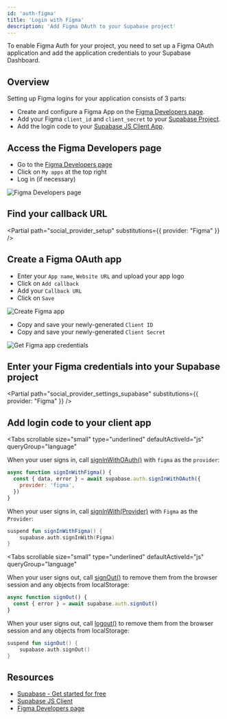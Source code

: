 ```yaml
---
id: 'auth-figma'
title: 'Login with Figma'
description: 'Add Figma OAuth to your Supabase project'
---
```


To enable Figma Auth for your project, you need to set up a Figma OAuth application and add the application credentials to your Supabase Dashboard.

## Overview

Setting up Figma logins for your application consists of 3 parts:

- Create and configure a Figma App on the [Figma Developers page](https://www.figma.com/developers).
- Add your Figma `client_id` and `client_secret` to your [Supabase Project](https://app.supabase.com).
- Add the login code to your [Supabase JS Client App](https://github.com/supabase/supabase-js).

## Access the Figma Developers page

- Go to the [Figma Developers page](https://www.figma.com/developers)
- Click on `My apps` at the top right
- Log in (if necessary)

![Figma Developers page](/docs/img/guides/auth-figma/figma_developers_page.png)

## Find your callback URL

<Partial path="social_provider_setup" substitutions={{ provider: "Figma" }} />

## Create a Figma OAuth app

- Enter your `App name`, `Website URL` and upload your app logo
- Click on `Add callback`
- Add your `Callback URL`
- Click on `Save`

![Create Figma app](/docs/img/guides/auth-figma/figma_create_app.png)

- Copy and save your newly-generated `Client ID`
- Copy and save your newly-generated `Client Secret`

![Get Figma app credentials](/docs/img/guides/auth-figma/figma_app_credentials.png)

## Enter your Figma credentials into your Supabase project

<Partial path="social_provider_settings_supabase" substitutions={{ provider: "Figma" }} />

## Add login code to your client app

<Tabs
  scrollable
  size="small"
  type="underlined"
  defaultActiveId="js"
  queryGroup="language"
>
<TabPanel id="js" label="JavaScript">

When your user signs in, call [signInWithOAuth()](/docs/reference/javascript/auth-signinwithoauth) with `figma` as the `provider`:

```js
async function signInWithFigma() {
  const { data, error } = await supabase.auth.signInWithOAuth({
    provider: 'figma',
  })
}
```

</TabPanel>
<TabPanel id="kotlin" label="Kotlin">

When your user signs in, call [signInWith(Provider)](/docs/reference/kotlin/auth-signinwithoauth) with `Figma` as the `Provider`:

```kotlin
suspend fun signInWithFigma() {
	supabase.auth.signInWith(Figma)
}
```

</TabPanel>
</Tabs>

<Tabs
  scrollable
  size="small"
  type="underlined"
  defaultActiveId="js"
  queryGroup="language"
>
<TabPanel id="js" label="JavaScript">

When your user signs out, call [signOut()](/docs/reference/javascript/auth-signout) to remove them from the browser session and any objects from localStorage:

```js
async function signOut() {
  const { error } = await supabase.auth.signOut()
}
```

</TabPanel>
<TabPanel id="kotlin" label="Kotlin">

When your user signs out, call [logout()](/docs/reference/kotlin/auth-signout) to remove them from the browser session and any objects from localStorage:

```kotlin
suspend fun signOut() {
	supabase.auth.signOut()
}
```

</TabPanel>
</Tabs>

## Resources

- [Supabase - Get started for free](https://supabase.com)
- [Supabase JS Client](https://github.com/supabase/supabase-js)
- [Figma Developers page](https://www.figma.com/developers)
